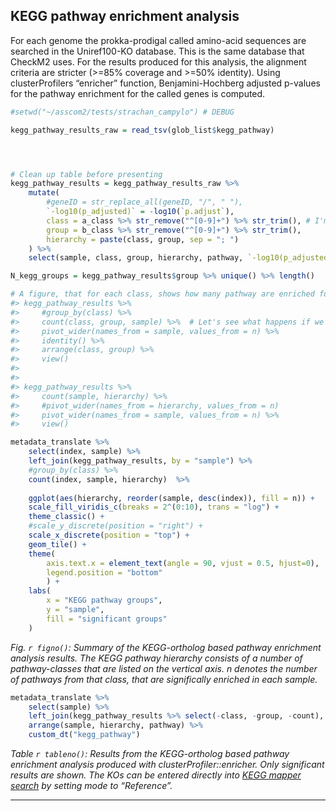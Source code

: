 ## KEGG pathway enrichment analysis

For each genome the prokka-prodigal called amino-acid sequences are searched in the Uniref100-KO database. This is the same database that CheckM2 uses. For the results produced for this analysis, the alignment criteria are stricter (>=85% coverage and >=50% identity). Using clusterProfilers "enricher" function, Benjamini-Hochberg adjusted p-values for the pathway enrichment for the called genes is computed.

```r

#setwd("~/asscom2/tests/strachan_campylo") # DEBUG

kegg_pathway_results_raw = read_tsv(glob_list$kegg_pathway)




# Clean up table before presenting
kegg_pathway_results = kegg_pathway_results_raw %>% 
    mutate(
        #geneID = str_replace_all(geneID, "/", " "),
        `-log10(p_adjusted)` = -log10(`p.adjust`),
        class = a_class %>% str_remove("^[0-9]+") %>% str_trim(), # I'm removing the number codes in front as they're too long and unnecessary.
        group = b_class %>% str_remove("^[0-9]+") %>% str_trim(),
        hierarchy = paste(class, group, sep = "; ") 
    ) %>% 
    select(sample, class, group, hierarchy, pathway, `-log10(p_adjusted)`, `gene ratio` = GeneRatio, KOs = geneID, count = Count)

N_kegg_groups = kegg_pathway_results$group %>% unique() %>% length()


```



```r


# A figure, that for each class, shows how many pathway are enriched for.
#> kegg_pathway_results %>%
#>     #group_by(class) %>%
#>     count(class, group, sample) %>%  # Let's see what happens if we have both class and group
#>     pivot_wider(names_from = sample, values_from = n) %>% 
#>     identity() %>% 
#>     arrange(class, group) %>% 
#>     view()
#> 
#> 
#> kegg_pathway_results %>%
#>     count(sample, hierarchy) %>% 
#>     #pivot_wider(names_from = hierarchy, values_from = n)
#>     pivot_wider(names_from = sample, values_from = n) %>%
#>     view()

metadata_translate %>% 
    select(index, sample) %>%
    left_join(kegg_pathway_results, by = "sample") %>%
    #group_by(class) %>%
    count(index, sample, hierarchy)  %>% 
    
    ggplot(aes(hierarchy, reorder(sample, desc(index)), fill = n)) + 
    scale_fill_viridis_c(breaks = 2^(0:10), trans = "log") +
    theme_classic() + 
    #scale_y_discrete(position = "right") +
    scale_x_discrete(position = "top") +
    geom_tile() + 
    theme(
        axis.text.x = element_text(angle = 90, vjust = 0.5, hjust=0),
        legend.position = "bottom"
        ) +
    labs(
        x = "KEGG pathway groups",
        y = "sample",
        fill = "significant groups"
    )

```

*Fig. `r figno()`: Summary of the KEGG-ortholog based pathway enrichment analysis results. The KEGG pathway hierarchy consists of a number of pathway-classes that are listed on the vertical axis. n denotes the number of pathways from that class, that are significally enriched in each sample.*


```r
metadata_translate %>% 
    select(sample) %>% 
    left_join(kegg_pathway_results %>% select(-class, -group, -count), by = "sample") %>% 
    arrange(sample, hierarchy, pathway) %>% 
    custom_dt("kegg_pathway")


```

*Table `r tableno()`: Results from the KEGG-ortholog based pathway enrichment analysis produced with clusterProfiler::enricher. Only significant results are shown. The KOs can be entered directly into [KEGG mapper search](https://www.genome.jp/kegg/mapper/search.html) by setting mode to "Reference".*


---